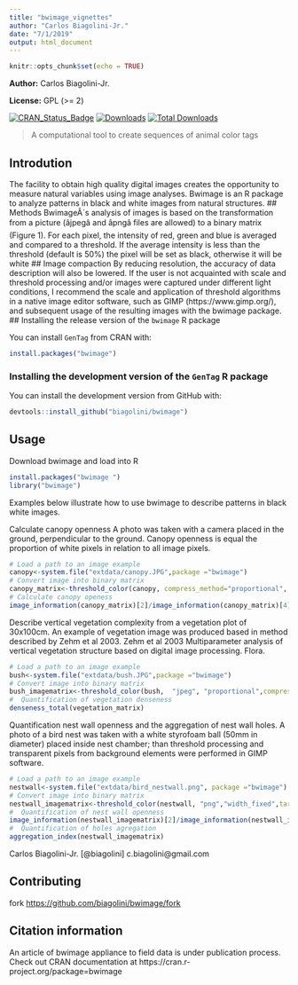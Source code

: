 ```yaml
---
title: "bwimage_vignettes"
author: "Carlos Biagolini-Jr."
date: "7/1/2019"
output: html_document
---
```


```r
knitr::opts_chunk$set(echo = TRUE)
```

**Author:**  Carlos Biagolini-Jr.

**License:** GPL (>= 2)

<!-- badges: start -->
[![CRAN_Status_Badge](http://www.r-pkg.org/badges/version/bwimage)](https://cran.r-project.org/package=bwimage)
[![Downloads](https://cranlogs.r-pkg.org/badges/bwimage)](https://CRAN.R-project.org/package=bwimage)
[![Total Downloads](https://cranlogs.r-pkg.org/badges/grand-total/bwimage?color=orange)](https://CRAN.R-project.org/package=bwimage)
<!-- badges: end -->

> A computational tool to create sequences of animal color tags

## Introdution
The facility to obtain high quality digital images creates the opportunity to measure natural variables using image analyses. Bwimage is an R package to analyze patterns in black and white images from natural structures. 
## Methods
BwimageÂ´s analysis of images is based on the transformation from a picture (âjpegâ and âpngâ files are allowed) to a binary matrix (Figure 1). For each pixel, the intensity of red, green and blue is averaged and compared to a threshold. If the average intensity is less than the threshold (default is 50%) the pixel will be set as black, otherwise it will be white
## Image compaction
By reducing resolution, the accuracy of data description will also be lowered. If the user is not acquainted with scale and threshold processing and/or images were captured under different light conditions, I recommend the scale and application of threshold algorithms in a native image editor software, such as GIMP (https://www.gimp.org/), and subsequent usage of the resulting images with the bwimage package.
## Installing the release version of the `bwimage` R package

You can install `GenTag` from CRAN with:

``` r
install.packages("bwimage")
```

### Installing the development version of the `GenTag` R package
You can install the development version from GitHub with:

``` r
devtools::install_github("biagolini/bwimage")
```

## Usage
Download bwimage and load into R
``` r
install.packages("bwimage ")
library("bwimage")
```
Examples below illustrate how to use bwimage to describe patterns in black white images.

Calculate canopy openness
A photo was taken with a camera placed in the ground, perpendicular to the ground. Canopy openness is equal the proportion of white pixels in relation to all image pixels.
``` r
# Load a path to an image example
canopy<-system.file("extdata/canopy.JPG",package ="bwimage")
# Convert image into binary matrix
canopy_matrix<-threshold_color(canopy, compress_method="proportional", compress_rate=0.1)
# Calculate canopy openess
image_information(canopy_matrix)[2]/image_information(canopy_matrix)[4]
```
Describe vertical vegetation complexity from a vegetation plot of 30x100cm. An example of vegetation image was produced based in method described by Zehm et al 2003.
Zehm et al 2003 Multiparameter analysis of vertical vegetation structure based on digital image processing. Flora. 
``` r
# Load a path to an image example
bush<-system.file("extdata/bush.JPG",package ="bwimage")
# Convert image into binary matrix
bush_imagematrix<-threshold_color(bush,  "jpeg", "proportional",compress_rate = 0.1)
#  Quantification of vegetation denseness 
denseness_total(vegetation_matrix)

```
Quantification nest wall openness and the aggregation of nest wall holes. A photo of a bird nest was taken with a white styrofoam ball (50mm in diameter) placed inside nest chamber; than threshold processing and transparent pixels from background elements were performed in GIMP software.

``` r
# Load a path to an image example
nestwall<-system.file("extdata/bird_nestwall.png", package ="bwimage")
# Convert image into binary matrix
nestwall_imagematrix<-threshold_color(nestwall, "png","width_fixed",target_width=300)
#  Quantification of nest wall openness
image_information(nestwall_imagematrix)[2]/image_information(nestwall_imagematrix)[4]
#  Quantification of holes agregation
aggregation_index(nestwall_imagematrix)
```
Carlos Biagolini-Jr.  [@biagolini] c.biagolini@gmail.com

## Contributing
 fork <https://github.com/biagolini/bwimage/fork>
 
##  Citation information
An article of bwimage appliance to field data is under publication process. 
Check out CRAN documentation at https://cran.r-project.org/package=bwimage
